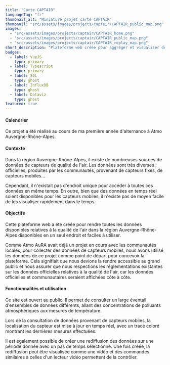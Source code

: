 ```yaml
---
title: "Carte CAPTAIR"
languageTag: "fr"
thumbnail_alt: "Miniature projet carte CAPTAIR"
thumbnail: "src/assets/images/projects/captair/CAPTAIR_public_map.png"
images:
  - "src/assets/images/projects/captair/CAPTAIR_home.png"
  - "src/assets/images/projects/captair/CAPTAIR_public_map.png"
  - "src/assets/images/projects/captair/CAPTAIR_replay_map.png"
short_description: "Plateforme web créée pour aggréger et visualiser de nombreuses sources de données de qualités de l'air, aussi bien statiques que mobiles, sur la région Auvergne-Rhône-Alpes. Comprend des fonctionnalités de replay."
badges:
  - label: VueJS
    type: primary
  - label: Typescript
    type: primary
  - label: SQL
    type: ghost
  - label: InfluxDB
    type: ghost
  - label: Dataviz
    type: ghost
featured: true
---
```

#### Calendrier
Ce projet a été réalisé au cours de ma première année d'alternance à Atmo Auvergne-Rhône-Alpes.

#### Contexte
Dans la région Auvergne-Rhône-Alpes, il existe de nombreuses sources de données de capteurs de qualité de l'air. Les données sont très diverses : officielles, produites par les communautés, provenant de capteurs fixes, de capteurs mobiles...

Cependant, il n'existait pas d'endroit unique pour accéder à toutes ces données en même temps. En outre, bien que des données en temps réel soient disponibles pour les capteurs mobiles, il n'existe pas de moyen facile de les visualiser rapidement dans le temps.

#### Objectifs
Cette plateforme web a été créée pour rendre toutes les données disponibles relatives à la qualité de l'air dans la région Auvergne-Rhône-Alpes disponibles en un seul endroit et faciles à utiliser.

Comme Atmo AuRA avait déjà un projet en cours avec les communautés locales, pour collecter des données de capteurs mobiles, nous avons utilisé les données de ce projet comme point de départ pour concevoir la plateforme. Cela signifiait que nous devions la rendre accessible au grand public et nous assurer que nous respections les réglementations existantes sur les données officielles relatives à la qualité de l'air, car les données officielles et communautaires seraient affichées côte à côte. 

#### Fonctionnalités et utilisation
Ce site est ouvert au public. Il permet de consulter un large éventail d'ensembles de données différents, allant des concentrations de polluants atmosphériques aux mesures de température.

Lors de la consultation de données provenant de capteurs mobiles, la localisation du capteur est mise à jour en temps réel, avec un tracé coloré montrant les dernières mesures effectuées.

Il est également possible de créer une rediffusion des données sur une période donnée avec un pas de temps sélectionné. Une fois créée, la rediffusion peut être visualisée comme une vidéo et des commandes similaires à celles d'un lecteur vidéo permettent de la contrôler.